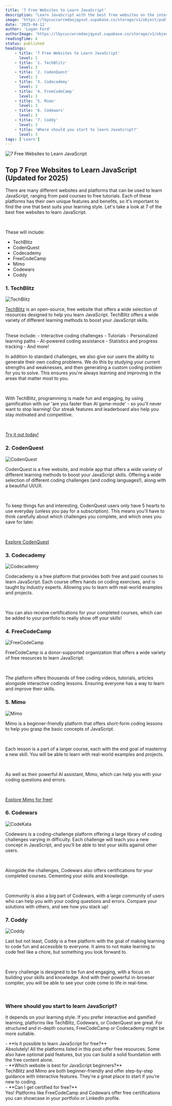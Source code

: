 ```yaml
---
title: '7 Free Websites to Learn JavaScript'
description: "Learn JavaScript with the best free websites on the internet. Here are our top 7 picks for 2025."
image: 'https://lbycuccwrcmdaxjqyxut.supabase.co/storage/v1/object/public/blog-images//Screenshot%202025-04-12%20at%2011.15.39.png'
date: '2025-04-11'
author: 'Logan Ford'
authorImage: 'https://lbycuccwrcmdaxjqyxut.supabase.co/storage/v1/object/public/user-profile-pictures/3a57d7e8-8b80-483b-93d0-70fe1f06b0c0/logo.png?u=1l5im5h5n6e5'
readingTime: 4
status: published
headings:
    - title: '7 Free Websites to Learn JavaScript'
      level: 1
    - title: '1. TechBlitz'
      level: 3
    - title: '2. CodenQuest'
      level: 3
    - title: '3. Codecademy'
      level: 3
    - title: '4. FreeCodeCamp'
      level: 3
    - title: '5. Mimo'
      level: 3
    - title: '6. Codewars'
      level: 3
    - title: '7. Coddy'
      level: 3
    - title: 'Where should you start to learn JavaScript?'
      level: 3
tags: ['Learn']
---
```


<img src="https://miro.medium.com/v2/resize:fit:1400/1*U16Sxl3a_xpV8R3xDGgMdQ.jpeg" alt="7 Free Websites to Learn JavaScript" />

<br />

## Top 7 Free Websites to Learn JavaScript (Updated for 2025)

There are many different websites and platforms that can be used to learn JavaScript, ranging from paid courses to free tutorials. 
Each of these platforms has their own unique features and benefits, so it's important to find the one that best suits your learning style. 
Let's take a look at 7 of the best free websites to learn JavaScript.

<br />

These will include: 
- TechBlitz
- CodenQuest
- Codecademy
- FreeCodeCamp
- Mimo
- Codewars
- Coddy

### 1. TechBlitz

<img src="https://camo.githubusercontent.com/6d5908912cdcfc73529212a90a38fa51fde58f1aa5a655d8f1daf495f93965b3/68747470733a2f2f7062732e7477696d672e636f6d2f70726f66696c655f62616e6e6572732f313131303636323336303536343430383332312f313733363739333134382f3135303078353030" alt="TechBlitz" />

<br />

[TechBlitz](https://techblitz.dev) is an open-source, free website that offers a wide selection of resources designed to help you learn JavaScript.
TechBlitz offers a wide variety of different learning methods to boost your JavaScript skills. 

<br />
These include:
- Interactive coding challenges
- Tutorials
- Personalized learning paths
- AI-powered coding assistance
- Statistics and progress tracking
- And more!

<br />

In addition to standard challenges, we also give our users the ability to generate their own coding problems. 
We do this by studying your current strengths and weaknesses, and then generating a custom coding problem for you to solve. This ensures you're always 
learning and improving in the areas that matter most to you.

<br />

With TechBlitz, programming is made fun and engaging, by using gamification with our 'are you faster than AI game-mode' - so you'll never want to stop learning! Our streak features and leaderboard also help you stay motivated and competitive.

<br />

[Try it out today!](https://techblitz.dev/signup)

### 2. CodenQuest

<img src="https://pbs.twimg.com/media/F5NtWUeaMAA41r_.jpg" alt="CodenQuest" />

<br />

CodenQuest is a free website, and mobile app that offers a wide variety of different learning methods to boost your JavaScript skills.
Offering a wide selection of different coding challenges (and coding languages!), along with a beautiful UI/UX. 

<br />

To keep things fun and interesting, CodenQuest users only have 5 hearts to use everyday (unless you pay for a subscription). This means you'll have to think carefully about which challenges you complete, and which ones you save for later.

<br />

[Explore CodenQuest](https://codenquest.com)

### 3. Codecademy

<img src="https://images.ctfassets.net/go6kr6r0ykrq/1xYsvp1VziTSys79NvJBN2/9ef1741f87d39560b2e2a2ae9590eea6/real-world-projects.webp" alt="Codecademy" />

<br />

Codecademy is a free platform that provides both free and paid courses to learn JavaScript. 
Each course offers hands on coding exercises, and is taught by industry experts. Allowing you to learn with real-world examples and projects.

<br />

You can also receive certifications for your completed courses, which can be added to your portfolio to really show off your skills!

### 4. FreeCodeCamp

<img src="https://global.discourse-cdn.com/freecodecamp/original/3X/7/0/707d347378384d77aa1256232abf7b8692967200.png" alt="FreeCodeCamp" />

<br />

FreeCodeCamp is a donor-supported organization that offers a wide variety of free resources to learn JavaScript.

<br />

The platform offers thousands of free coding videos, tutorials, articles alongside interactive coding lessons. Ensuring everyone has a 
way to learn and improve their skills.

### 5. Mimo

<img src="https://mimo.org/_next/image?url=%2F_next%2Fstatic%2Fmedia%2Fproject_mockup.9d59a66b.png&w=3840&q=75&dpl=dpl_3UnSAQqtmhTCHhdnZ699yXLSVqnn" alt="Mimo" />

<br />

Mimo is a beginner-friendly platform that offers short-form coding lessons to help you grasp the basic concepts of JavaScript.

<br />

Each lesson is a part of a larger course, each with the end goal of mastering a new skill. You will be able to learn with real-world examples and projects.

<br />

As well as their powerful AI assistant, Mimo, which can help you with your coding questions and errors.

<br />

[Explore Mimo for free!](https://mimo.org)

### 6. Codewars

<img src="https://thecodebytes.com/wp-content/webpc-passthru.php?src=https://thecodebytes.com/wp-content/uploads/2021/02/Codewars-Challenge.jpg&nocache=1" alt="CodeKata" />

<br />

Codewars is a coding-challenge platform offering a large library of coding challenges varying in difficulty. 
Each challenge will teach you a new concept in JavaScript, and you'll be able to test your skills against other users.

<br />

Alongside the challenges, Codewars also offers certifications for your completed courses. Cementing your skills and knowledge.

<br />

Community is also a big part of Codewars, with a large community of users who can help you with your coding questions and errors. 
Compare your solutions with others, and see how you stack up!

### 7. Coddy

<img src="https://encrypted-tbn0.gstatic.com/images?q=tbn:ANd9GcTFl-P2pw7aXG3j02DpSCmUvdvadKYeFZwQGA&s" alt="Coddy" />

<br />

Last but not least, Coddy is a free platform with the goal of making learning to code fun and accessible to everyone.
It aims to not make learning to code feel like a chore, but something you look forward to.

<br />

Every challenge is designed to be fun and engaging, with a focus on building your skills and knowledge. And with their powerful 
in-browser compiler, you will be able to see your code come to life in real-time.

<br />

### Where should you start to learn JavaScript?

It depends on your learning style. If you prefer interactive and gamified learning, platforms like TechBlitz, Codewars, or CodenQuest are great. For structured and in-depth courses, FreeCodeCamp or Codecademy might be more suitable.

<div className="mb-2">
- **Is it possible to learn JavaScript for free?** <br />
Absolutely! All the platforms listed in this post offer free resources. Some also have optional paid features, but you can build a solid foundation with the free content alone.
</div>

<div className="mb-2">
- **Which website is best for JavaScript beginners?** <br />
TechBlitz and Mimo are both beginner-friendly and offer step-by-step guidance with interactive features. They're a great place to start if you're new to coding.
</div>

<div className="mb-2">
- **Can I get certified for free?** <br />
Yes! Platforms like FreeCodeCamp and Codewars offer free certifications you can showcase in your portfolio or LinkedIn profile.
</div>

